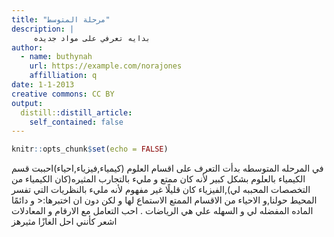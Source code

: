 ```yaml
---
title: "مرحلة المتوسط"
description: |
     بدايه تعرفي على مواد جديده
author:
  - name: buthynah
    url: https://example.com/norajones
    affilliation: q
date: 1-1-2013
creative commons: CC BY
output:
  distill::distill_article:
    self_contained: false
---
```



```r
knitr::opts_chunk$set(echo = FALSE)
```



في المرحله المتوسطه بدأت التعرف على اقسام العلوم (كيمياء,فيزياء,احياء)احببت قسم الكيمياء بالعلوم بشكل كبير لأنه كان ممتع و مليء بالتجارب المثيره(كان الكيمياء من التخصصات المحببه لي),الفيزياء كان قليلًا غير مفهوم لأنه مليء بالنظريات التي تفسر المحيط حولنا,و الاحياء من الاقسام الممتع الاستماع لها و لكن دون ان اختبرها:< 
و دائمًا الماده المفضله لي و السهله علي هي الرياضات .
احب التعامل مع الارقام و المعادلات اشعر كأنني احل الغازًا مثيرهز